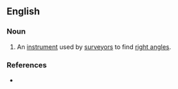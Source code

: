 ==English==

===Noun===
{{en-noun}}

# {{context|obsolete|lang=en}} An [[instrument]] used by [[surveyor]]s to find [[right angle]]s.

===References===
* {{R:Century 1911}}